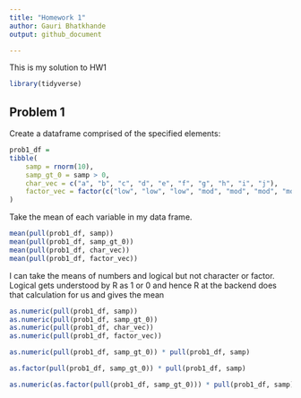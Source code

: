 ```yaml
---
title: "Homework 1"
author: Gauri Bhatkhande
output: github_document

---
```


This is my solution to HW1 

```r
library(tidyverse)
```


## Problem 1

Create a dataframe comprised of the specified elements: 

```r
prob1_df = 
tibble(
    samp = rnorm(10),
    samp_gt_0 = samp > 0, 
    char_vec = c("a", "b", "c", "d", "e", "f", "g", "h", "i", "j"),
    factor_vec = factor(c("low", "low", "low", "mod", "mod", "mod", "mod", "high", "high", "high" ))
)
```

Take the mean of each variable in my data frame. 

```r
mean(pull(prob1_df, samp))
mean(pull(prob1_df, samp_gt_0))
mean(pull(prob1_df, char_vec))
mean(pull(prob1_df, factor_vec))
```
I can take the means of numbers and logical but not character or factor. Logical gets understood by R as 1 or 0 and hence R at the backend does that calculation for us and gives the mean 

```r
as.numeric(pull(prob1_df, samp))
as.numeric(pull(prob1_df, samp_gt_0))
as.numeric(pull(prob1_df, char_vec))
as.numeric(pull(prob1_df, factor_vec))
```

```r
as.numeric(pull(prob1_df, samp_gt_0)) * pull(prob1_df, samp)
```

```r
as.factor(pull(prob1_df, samp_gt_0)) * pull(prob1_df, samp)
```

```r
as.numeric(as.factor(pull(prob1_df, samp_gt_0))) * pull(prob1_df, samp)
```


